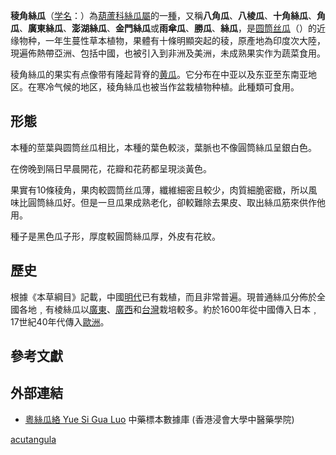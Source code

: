 {{Speciesbox
| genus = Luffa
| species = acutangula
| image = Luffa acutangula1.jpg
| authority = ([[L.|L.]]) [[Roxb.|Roxb.]], 1832
| synonyms ref={{r|powo}}
| synonyms = {{collapsible list|
*''Cucumis acutangulus''{{small| L., 1753}}
*''Cucumis lineatus''{{small| [[Bosc|Bosc]], 1792}}
*''Cucumis megacarpus''{{small| [[G.Don|G.Don]], 1834}}
*''Cucumis operculatus''{{small| Roxb. ex [[Wight|Wight]] & [[Arn.|Arn.]], 1834}}
*''Cucurbita acutangula''{{small| (L.) [[Blume|Blume]], 1826}}
*''Cucurbita campanulata''{{small| [[D.Dietr.|D.Dietr.]], 1852}}
*''Cucurbita umbellata''{{small| [[J.G.Klein|J.G.Klein]] ex [[Willd.|Willd.]], 1805}}
*''Luffa acutangula'' f. ''amara''{{small| (Roxb.) [[W.J.de_Wilde|W.J.de Wilde]] & [[Duyfjes|Duyfjes]], 2008}}
*''Luffa acutangula'' var. ''amara''{{small| (Roxb.) [[C.B.Clarke|C.B.Clarke]], 1879}}
*''Luffa amara''{{small| Roxb., 1832}}
*''Luffa cattu-picinna''{{small| [[Ser.|Ser.]], 1828}}
*''Luffa drastica''{{small| [[Mart.|Mart.]], 1843}}
*''Luffa fluminensis''{{small| [[M.Roem.|M.Roem.]], 1846}}
*''Luffa foetida''{{small| [[Cav.|Cav.]], 1791}}
*''Luffa forskalii''{{small| [[Schweinf.|Schweinf.]] ex [[Harms|Harms]], 1923}}
*''Luffa forskalii''{{small| [[Beck|Beck]] & [[F.Abel|F.Abel]], 1891}}
*''Luffa gosa''{{small| [[Buch.-Ham.|Buch.-Ham.]], 1832}}
*''Luffa kleinii''{{small| Wight & Arn., 1834}}
*''Luffa plukenetiana''{{small| Ser., 1828}}
*''Luffa tenera''{{small| [[Royle|Royle]], 1835}}
*''Luffa umbellata''{{small| (J.G.Klein ex Willd.) M.Roem., 1846}}
*''Momordica tubiflora''{{small| [[Wall.|Wall.]], 1832}}
*''Trichosanthes amara''{{small| [[Blanco|Blanco]], 1837}}
}}
}}
'''稜角絲瓜'''（[[学名|学名]]：''{{lang|la|Luffa acutangula}}''）為[[葫蘆科|葫蘆科]][[絲瓜屬|絲瓜屬]]的一[[種|種]]，又稱'''八角瓜'''、'''八棱瓜'''、'''十角絲瓜'''、'''角瓜'''、'''廣東絲瓜'''、'''澎湖絲瓜'''、'''金門絲瓜'''或'''雨傘瓜'''、'''勝瓜'''、'''絲瓜'''，是[[圆筒丝瓜|圆筒丝瓜]]（''{{lang|la|Luffa aegyptica}}''）的近缘物种，一年生蔓性草本植物，果體有十條明顯突起的稜，原產地為印度次大陸，現遍佈熱帶亞洲、包括中國，也被引入到非洲及美洲，未成熟果实作为蔬菜食用。{{r|powo|hljh}}

稜角絲瓜的果实有点像带有隆起背脊的[[黄瓜|黄瓜]]。它分布在中亚以及东亚至东南亚地区。在寒冷气候的地区，稜角絲瓜也被当作盆栽植物种植。此種類可食用。
==形態==
本種的莖葉與圆筒丝瓜相比，本種的葉色較淡，葉脈也不像圓筒絲瓜呈銀白色。

在傍晚到隔日早晨開花，花瓣和花葯都呈現淡黃色。

果實有10條稜角，果肉較圆筒丝瓜薄，纖維細密且較少，肉質細脆密緻，所以風味比圓筒絲瓜好。但是一旦瓜果成熟老化，卻較難除去果皮、取出絲瓜筋來供作他用。

種子是黑色瓜子形，厚度較圓筒絲瓜厚，外皮有花紋。
{{gallery
|File:0465jfAnts Formicidae Philippinesfvf 02.JPG|花
|File:05027jfCafe School Vegetables Sign Concepcion Tarlacfvf 14.JPG|莖與葉
|File:JfStaRita8807SanMiguelBulacanfvf 06.JPG|莖與葉
|File:Chedu Bira (Telugu- చేదు బీర) (5070279731).jpg|發育中的果實
|File:JfSanIldefonsoAkleH8751SchoolBulacanfvf 30.JPG|近成熟的果實
|File:Ridge gourd - Flügelgurke - Luffa acutangula.jpg|果實與其橫切面
|File:Peechinga1.JPG|果實的縱切面
|File:Luffa acutangula seeds.jpg|稜角絲瓜的種子，尺的刻度为1毫米
}}

== 歷史 ==
根據《本草綱目》記載，中國[[明代|明代]]已有栽植，而且非常普遍。現普通絲瓜分佈於全國各地﹐有棱絲瓜以[[廣東|廣東]]、[[廣西|廣西]]和[[台灣|台灣]]栽培較多。約於1600年從中國傳入日本﹐17世紀40年代傳入[[歐洲|歐洲]]。

== 參考文獻 ==
{{reflist|refs=
<ref name="powo">{{cite web |title=''Luffa acutangula'' (L.) Roxb. |url=http://www.plantsoftheworldonline.org/taxon/urn:lsid:ipni.org:names:105280-3 |website=''Plants of the World Online'' |publisher=Kew Science |accessdate=2020-12-06 |language=en |archive-date=2020-10-01 |archive-url=https://web.archive.org/web/20201001052706/http://www.plantsoftheworldonline.org/taxon/urn:lsid:ipni.org:names:105280-3 |dead-url=no }}</ref>
<ref name="hljh">[http://www.hljh.tcc.edu.tw/teach/%E6%A0%A1%E5%9C%92%E6%A4%8D%E7%89%A9/%E7%A8%9C%E8%A7%92%E7%B5%B2%E7%93%9C/%E7%A8%9C%E8%A7%92%E7%B5%B2%E7%93%9C.htm 《稜角絲瓜》，台中縣后里國中官方網站] {{webarchive|url=https://web.archive.org/web/20090226014419/http://www.hljh.tcc.edu.tw/teach/%E6%A0%A1%E5%9C%92%E6%A4%8D%E7%89%A9/%E7%A8%9C%E8%A7%92%E7%B5%B2%E7%93%9C/%E7%A8%9C%E8%A7%92%E7%B5%B2%E7%93%9C.htm |date=2009-02-26 }}</ref>
}}

==外部連結==
* [http://libproject.hkbu.edu.hk/was40/detail?channelid=44273&searchword=herb_id=D00844 粵絲瓜絡 Yue Si Gua Luo] {{Wayback|url=http://libproject.hkbu.edu.hk/was40/detail?channelid=44273&searchword=herb_id=D00844 |date=20141021130949 }} 中藥標本數據庫 (香港浸會大學中醫藥學院) {{zh-hant}}{{en}}

{{taxonbar}}

[[Category:絲瓜屬|acutangula]]